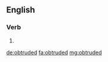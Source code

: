 ==English==

===Verb===
{{head|en}}

# {{en-past of|obtrude}}

[[de:obtruded]]
[[fa:obtruded]]
[[mg:obtruded]]